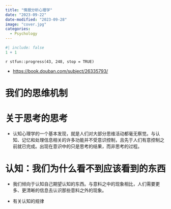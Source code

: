 ```yaml
---
title: "情报分析心理学"
date: "2023-09-22"
date-modified: "2023-09-28"
image: "cover.jpg"
categories: 
  - Psychology
---
```


```r
#| include: false
1 + 1
```

::: {.callout-note title='Progress'}
`r stfun::progress(43, 248, stop = TRUE)`
:::

::: {.callout-tip title="Learning Source"}
- <https://book.douban.com/subject/26335793/>
:::

# 我们的思维机制 {-}

# 关于思考的思考

- <p>认知心理学的一个基本发现，就是人们对大部分思维活动都毫无察觉。与认知、记忆和处理信息相关的许多功能并不受意识控制，且先于人们有意控制之前就已完成。出现在意识中的只是思考的结果，而非思考的过程。</p>

# 认知：我们为什么看不到应该看到的东西

- 我们倾向于认知自己期望认知的东西。与意料之中的现象相比，人们需要更多、更清晰的信息去认识那些意料之外的现象。















::: {.callout-tip title="To be continued"}
- 有关认知的规律
:::


